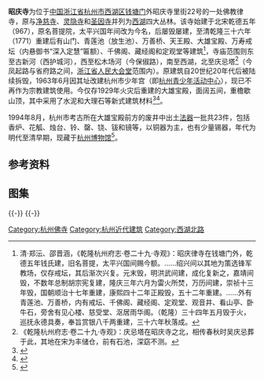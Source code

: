 {{文物保护单位
| 级别 = 市级
| 省名 = 浙江省
| 市/县名 = 杭州市
| 名称 = 昭庆寺旧址
| 图片 = [[File:Former_Zhaoqing_Temple_in_Hangzhou_02_2014-03.jpg|260px]]<br><small>昭庆寺大雄宝殿，2014年3月</small>
| 编号 = 3-28
| 分类 = 近现代建筑
| 时代 = 民国
| 所在 = [[西湖区_(杭州市)|西湖区]]昭庆寺里街
| 登录 = 1957年7月，2000年7月重新公布
}} 

'''昭庆寺'''为位于[[中国|中国]][[浙江省|浙江省]][[杭州市|杭州市]][[西湖区_(杭州市)|西湖区]][[钱塘门|钱塘门]]外昭庆寺里街22号的一处佛教律寺，原与[[净慈寺|净慈寺]]、[[灵隐寺|灵隐寺]]和[[西湖行宫|圣因寺]]并列为[[西湖|西湖]]四大丛林。该寺始建于北宋乾德五年（967），原名菩提院，太平兴国年间改为今名，后屡毁屡建，至清乾隆三十六年（1771）重建后有山门、青莲池（放生池）、万善桥、天王殿、大雄宝殿、万寿戒坛（内悬御书“深入定慧”匾额）、千佛阁、藏经阁和定观堂等建筑<ref>清·郑沄、邵晋涵，《乾隆杭州府志·卷二十九·寺观》：昭庆律寺在钱塘门外，乾德五年钱氏建，旧名菩提，太平兴国间赐今额。……绍兴间以其地为策选锋军教场，仅存戒坛，其后渐次兴复。元末毁，明洪武间建，成化复新之，嘉靖间毁，不数年总制胡宗宪复建，隆庆三年六月为雷火所焚，万历间建，崇祯十三年毁，国朝顺治十七年重建，康熙四十二年正殿毁，五十二年重建。……外有青莲池、万善桥，内有戒坛、千佛阁、藏经阁、定观堂、观音井、看山亭、卧牛石，旁舍有见心楼、慈受堂、沤居雨华阁。（乾隆）三十四年五月毁于火，巡抚永德具奏，奉旨赏银八千两重建，三十六年秋落成。</ref>，寺庙范围则东至古新河（西护城河），西至松木场河（今保俶路），南至西湖，北至庆忌塔<ref>《乾隆杭州府志·卷二十九·寺观》：庆忌塔在昭庆寺之北，相传春秋时吴庆忌葬于此，其地在宋为丰储仓，前有石池，深窈不测。</ref>（今凤起路与省府路之间，[[浙江省人民大会堂|浙江省人民大会堂]]范围内）。原建筑自20世纪20年代后被陆续拆毁，1963年6月因其址改建杭州市少年宫（即[[杭州青少年活动中心|杭州青少年活动中心]]），现已不再作为宗教建筑使用。今仅存1929年火灾后重建的大雄宝殿，面阔五间，重檐歇山顶，其中采用了水泥和大理石等新式建筑材料<ref>{{cite web|url=http://hzdaily.hangzhou.com.cn/hzrb/html/2014-03/02/content_1682611.htm|title=《晨钟暮鼓与旋转木马》|accessdate=2014-07-29|work=许丽虹|publisher=杭州日报|archive-date=2014-07-29|archive-url=https://web.archive.org/web/20140729183932/http://hzdaily.hangzhou.com.cn/hzrb/html/2014-03/02/content_1682611.htm|dead-url=no}}</ref><ref>{{cite web|url=http://www.takefoto.cn/viewnews-44344.html|title=《杭州少年宫现址 曾经的大昭庆寺现状》|accessdate=2014-07-29|work=重瞳子|publisher=北京晚报-北晚新视觉网|archive-date=2019-11-29|archive-url=https://web.archive.org/web/20191129090648/https://www.takefoto.cn/viewnews-44344.html|dead-url=no}}</ref>。

1994年8月，杭州市考古所在大雄宝殿前方的废井中出土[[法器|法器]]一批共23件，包括香炉、花觚、烛台、铃、罄、铙、钹和镜等，以铜器为主，也有少量锡器，年代为明代至清早期，现藏于[[杭州博物馆|杭州博物馆]]<ref>{{cite journal zh |author=邵玉贞|title=杭州青少年宫出土的昭庆寺法器|journal=东方博物|date=2011年3月}}</ref>。

==参考资料==
{{reflist|2}}

== 图集 ==
{{multiple image
| align  = left
| image1 = Copper Cymbals Excavated at Former Zhaoqing Temple in Hangzhou 2014-03.jpg 
| width1 = 240
| caption1 = 明代铜钹（昭庆寺旧址出土，下同）
| image2 = Tin Incense Burner with Four Legs and Vertical Ears Excavated at Former Zhaoqing Temple in Hangzhou 2014-03.jpg
| width2 = 240
| caption2 = 明代锡四足方形立耳香炉
| image3 = Bronze Ding Shaped Stove Excavated at Former Zhaoqing Temple in Hangzhou 2014-03.jpg 
| width3 = 134
| caption3 = 明代青铜鼎式炉
| image4 = Copper Incense Burner Excavated at Former Zhaoqing Temple in Hangzhou 2014-03.jpg
| width4 = 134
| caption4 = 明代铜熏炉
}}
{{-}} 
{{multiple image
| align  = left
| image1 = Copper Qing Excavated at Former Zhaoqing Temple in Hangzhou 2014-03.jpg
| width1 = 240
| caption1 = 明代铜磬
| image2 = Copper Rings Excavated at Former Zhaoqing Temple in Hangzhou 2014-03.jpg 
| width2 = 240
| caption2 = 明代铜铃
| image3 = Copper Human-Figure-Shaped Candlestick Excavated at Former Zhaoqing Temple in Hangzhou 2014-03.jpg
| width3 = 134
| caption3 = 明代铜人物烛台
| image4 = Bronze Flower Flask in the Shape of Human Figure Excavated at Former Zhaoqing Temple in Hangzhou 2014-03.jpg
| width4 = 134
| caption4 = 明代青铜人物花觚
}}
{{-}} 

{{DEFAULTSORT:Z}}
{{commons category|Former Zhaoqing Temple in Hangzhou}}
[[Category:杭州佛寺|Category:杭州佛寺]]
[[Category:杭州近代建筑|Category:杭州近代建筑]]
[[Category:西湖北路|Category:西湖北路]]